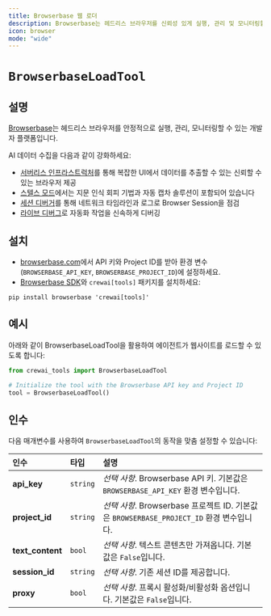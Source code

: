 ```yaml
---
title: Browserbase 웹 로더
description: Browserbase는 헤드리스 브라우저를 신뢰성 있게 실행, 관리 및 모니터링할 수 있는 개발자 플랫폼입니다.
icon: browser 
mode: "wide"
---
```


# `BrowserbaseLoadTool`

## 설명

[Browserbase](https://browserbase.com)는 헤드리스 브라우저를 안정적으로 실행, 관리, 모니터링할 수 있는 개발자 플랫폼입니다.

AI 데이터 수집을 다음과 같이 강화하세요:

 - [서버리스 인프라스트럭처](https://docs.browserbase.com/under-the-hood)를 통해 복잡한 UI에서 데이터를 추출할 수 있는 신뢰할 수 있는 브라우저 제공
 - [스텔스 모드](https://docs.browserbase.com/features/stealth-mode)에서는 지문 인식 회피 기법과 자동 캡차 솔루션이 포함되어 있습니다
 - [세션 디버거](https://docs.browserbase.com/features/sessions)를 통해 네트워크 타임라인과 로그로 Browser Session을 점검
 - [라이브 디버그](https://docs.browserbase.com/guides/session-debug-connection/browser-remote-control)로 자동화 작업을 신속하게 디버깅

## 설치

- [browserbase.com](https://browserbase.com)에서 API 키와 Project ID를 받아 환경 변수(`BROWSERBASE_API_KEY`, `BROWSERBASE_PROJECT_ID`)에 설정하세요.
- [Browserbase SDK](http://github.com/browserbase/python-sdk)와 `crewai[tools]` 패키지를 설치하세요:

```shell
pip install browserbase 'crewai[tools]'
```

## 예시

아래와 같이 BrowserbaseLoadTool을 활용하여 에이전트가 웹사이트를 로드할 수 있도록 합니다:

```python Code
from crewai_tools import BrowserbaseLoadTool

# Initialize the tool with the Browserbase API key and Project ID
tool = BrowserbaseLoadTool()
```

## 인수

다음 매개변수를 사용하여 `BrowserbaseLoadTool`의 동작을 맞춤 설정할 수 있습니다:

| 인수            | 타입       | 설명                                                                                                                             |
|:----------------|:-----------|:---------------------------------------------------------------------------------------------------------------------------------|
| **api_key**     | `string`   | _선택 사항_. Browserbase API 키. 기본값은 `BROWSERBASE_API_KEY` 환경 변수입니다.                                            |
| **project_id**  | `string`   | _선택 사항_. Browserbase 프로젝트 ID. 기본값은 `BROWSERBASE_PROJECT_ID` 환경 변수입니다.                                          |
| **text_content**| `bool`     | _선택 사항_. 텍스트 콘텐츠만 가져옵니다. 기본값은 `False`입니다.                                              |
| **session_id**  | `string`   | _선택 사항_. 기존 세션 ID를 제공합니다.                                                  |
| **proxy**       | `bool`     | _선택 사항_. 프록시 활성화/비활성화 옵션입니다. 기본값은 `False`입니다.                                 |